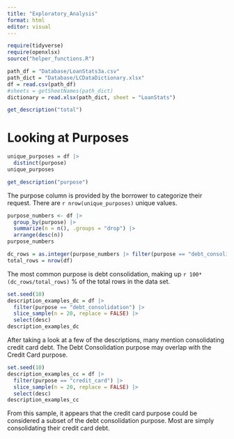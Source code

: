 ```yaml
---
title: "Exploratory_Analysis"
format: html
editor: visual
---
```


```r
require(tidyverse)
require(openxlsx)
source("helper_functions.R")
```

```r
path_df = "Database/LoanStats3a.csv"
path_dict = "Database/LCDataDictionary.xlsx"
df = read.csv(path_df)
#sheets = getSheetNames(path_dict)
dictionary = read.xlsx(path_dict, sheet = "LoanStats")
```

```r
get_description("total")
```

# Looking at Purposes

```r
unique_purposes = df |> 
  distinct(purpose)
unique_purposes
```

```r
get_description("purpose")
```

The purpose column is provided by the borrower to categorize their request. There are `r nrow(unique_purposes)` unique values.

```r
purpose_numbers <- df |> 
  group_by(purpose) |> 
  summarize(n = n(), .groups = "drop") |> 
  arrange(desc(n))
purpose_numbers
```

```r
dc_rows = as.integer(purpose_numbers |> filter(purpose == "debt_consolidation") |> select(n))
total_rows = nrow(df)
```

The most common purpose is debt consolidation, making up `r 100*(dc_rows/total_rows)` % of the total rows in the data set.

```r
set.seed(10)
description_examples_dc = df |> 
  filter(purpose == "debt_consolidation") |> 
  slice_sample(n = 20, replace = FALSE) |> 
  select(desc)
description_examples_dc
```

After taking a look at a few of the descriptions, many mention consolidating credit card debt. The Debt Consolidation purpose may overlap with the Credit Card purpose.

```r
set.seed(10)
description_examples_cc = df |> 
  filter(purpose == "credit_card") |> 
  slice_sample(n = 20, replace = FALSE) |> 
  select(desc)
description_examples_cc
```

From this sample, it appears that the credit card purpose could be considered a subset of the debt consolidation purpose. Most are simply consolidating their credit card debt.

